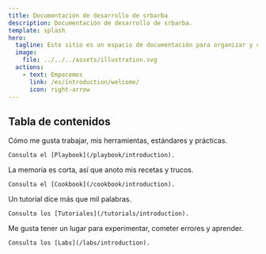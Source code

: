```yaml
---
title: Documentación de desarrollo de srbarba
description: Documentación de desarrollo de srbarba.
template: splash
hero:
  tagline: Este sitio es un espacio de documentación para organizar y compartir conocimiento, experiencias y aprendizajes en diversas áreas de interés.
  image:
    file: ../../../assets/illustration.svg
  actions:
    - text: Empecemos
      link: /es/introduction/welcome/
      icon: right-arrow
---
```



## Tabla de contenidos

<CardGrid stagger>
  <Card title="Playbook" icon="open-book">
    Cómo me gusta trabajar, mis herramientas, estándares y prácticas.

    Consulta el [Playbook](/playbook/introduction).

  </Card>
  <Card title="Cookbook" icon="seti:notebook">
    La memoria es corta, así que anoto mis recetas y trucos.

    Consulta el [Cookbook](/cookbook/introduction).

  </Card>
  <Card title="Tutorials" icon="document">
    Un tutorial dice más que mil palabras.

    Consulta los [Tutoriales](/tutorials/introduction).

  </Card>
  <Card title="Labs" icon="puzzle">
    Me gusta tener un lugar para experimentar, cometer errores y aprender.

    Consulta los [Labs](/labs/introduction).

  </Card>
</CardGrid>
